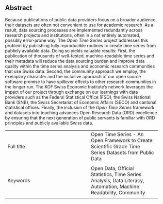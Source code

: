 ## Abstract {.unnumbered}

Because publications of public data providers focus on a broader audience, their datasets are often not convenient to use for academic research. 
As a result, data sourcing processes are implemented redundantly across research projects and institutions, often in a not entirely automated, possibly error-prone way. 
The *Open Time Series* project addresses this problem by publishing fully reproducible routines to create time series from publicly available data. Doing so yields valuable results:
First, the publication of thousands of well-tested, machine-readable time series and their metadata will reduce the data sourcing burden and improve data quality within the time series analysis and economic research communities that use Swiss data.
Second, the community approach we employ, the exemplary character and the inclusive approach of our open source software promise to have spillover effects to other research communities in the longer run. 
The KOF Swiss Economic Institute's network leverages the impact of our project through exchange on our learnings with data providers such as the Federal Statistical Office (FSO), the Swiss National Bank (SNB), the Swiss Secretariat of Economic Affairs (SECO) and cantonal statistical offices. 
Finally, the inclusion of the *Open Time Series* framework and datasets into teaching advances Open Research Data (ORD) excellence by ensuring that the next generation of public servants is familiar with ORD principles and publicly available Swiss data.





|  |  |
|:-----|:----|
|   Full title  |  Open Time Series - An Open Framework to Create Scientific Grade Time Series Datasets from Public Data
  |
|  Keywords |  Open Data, Official Statistics, Time Series Analysis, Data Literacy, Automation, Machine Readability, Community
 |

